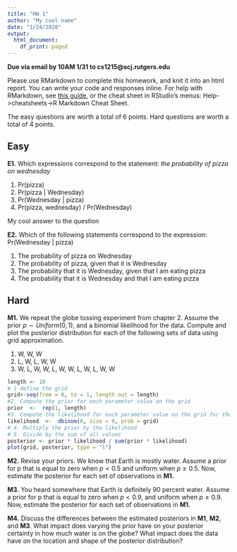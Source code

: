 ```yaml
---
title: "HW 1"
author: "My cool name"
date: "1/24/2020"
output:
  html_document:
    df_print: paged
---
```


**Due via email by 10AM 1/31 to cs1215@scj.rutgers.edu**

Please use RMarkdown to complete this homework, and knit it into an html report. You can write your code and responses inline. For help with RMarkdown, see [this guide](https://rmarkdown.rstudio.com/lesson-1.html), or the cheat sheet in RStudio's menus: Help->cheatsheets->R Markdown Cheat Sheet.

The easy questions are worth a total of 6 points. Hard questions are worth a total of 4 points.

## Easy

**E1.** Which expressions correspond to the statement: *the probability of pizza on wednesday*

1. Pr(pizza)
2. Pr(pizza | Wednesday)
3. Pr(Wednesday | pizza)
4. Pr(pizza, wednesday) / Pr(Wednesday)

My cool answer to the question

**E2.** Which of the following statements correspond to the expression: Pr(Wednesday | pizza)

1. The probability of pizza on Wednesday
2. The probability of pizza, given that it is Wednesday
3. The probability that it is Wednesday, given that I am eating pizza
4. The probability that it is Wednesday and that I am eating pizza

## Hard

**M1.** We repeat the globe tossing experiment from chapter 2. Assume the prior $p \sim Uniform(0,1)$, and a binomial likelihood for the data. Compute and plot the posterior distribution for each of the following sets of data using grid approximation. 

1. W, W, W
2. L, W, L, W, W
3. W, L, W, W, L, W, W, L, W, L, W, W

```r
length <- 10
# 1 define the grid
grid<-seq(from = 0, to = 1, length.out = length)
#2. Compute the prior for each parameter value on the grid
prior  <-  rep(1, length)
#3. Compute the likelihood for each parameter value on the grid for the observed 
likelihood  <-  dbinom(6, size = 9, prob = grid)
# 4. Multiply the prior by the likelihood
# 5. Divide by the sum of all values
posterior <- prior * likelihood / sum(prior * likelihood)
plot(grid, posterior, type = "l")
```

**M2.** Revise your priors. We know that Earth is mostly water. Assume a prior for p that is equal to zero when $p < 0.5$ and uniform when $p \geq 0.5$. Now, estimate the posterior for each set of observations in **M1.** 

**M3.** You heard somewhere that Earth is definitely 90 percent water. Assume a prior for p that is equal to zero when $p<0.9$, and uniform when $p \geq 0.9$. Now, estimate the posterior for each set of observations in **M1.** 

**M4.** Discuss the differences between the estimated posteriors in **M1**, **M2**, and **M3**. What impact does varying the prior have on your posterior certainty in how much water is on the globe? What impact does the data have on the location and shape of the posterior distribution?